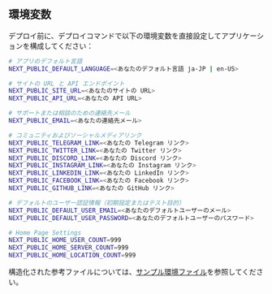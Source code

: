 ## 環境変数

デプロイ前に、デプロイコマンドで以下の環境変数を直接設定してアプリケーションを構成してください：

```bash
# アプリのデフォルト言語
NEXT_PUBLIC_DEFAULT_LANGUAGE=<あなたのデフォルト言語 ja-JP | en-US>

# サイトの URL と API エンドポイント
NEXT_PUBLIC_SITE_URL=<あなたのサイトの URL>
NEXT_PUBLIC_API_URL=<あなたの API URL>

# サポートまたは相談のための連絡先メール
NEXT_PUBLIC_EMAIL=<あなたの連絡先メール>

# コミュニティおよびソーシャルメディアリンク
NEXT_PUBLIC_TELEGRAM_LINK=<あなたの Telegram リンク>
NEXT_PUBLIC_TWITTER_LINK=<あなたの Twitter リンク>
NEXT_PUBLIC_DISCORD_LINK=<あなたの Discord リンク>
NEXT_PUBLIC_INSTAGRAM_LINK=<あなたの Instagram リンク>
NEXT_PUBLIC_LINKEDIN_LINK=<あなたの LinkedIn リンク>
NEXT_PUBLIC_FACEBOOK_LINK=<あなたの Facebook リンク>
NEXT_PUBLIC_GITHUB_LINK=<あなたの GitHub リンク>

# デフォルトのユーザー認証情報（初期設定またはテスト目的）
NEXT_PUBLIC_DEFAULT_USER_EMAIL=<あなたのデフォルトユーザーのメール>
NEXT_PUBLIC_DEFAULT_USER_PASSWORD=<あなたのデフォルトユーザーのパスワード>

# Home Page Settings
NEXT_PUBLIC_HOME_USER_COUNT=999
NEXT_PUBLIC_HOME_SERVER_COUNT=999
NEXT_PUBLIC_HOME_LOCATION_COUNT=999
```

構造化された参考ファイルについては、[サンプル環境ファイル](https://github.com/perfect-panel/ppanel-web/blob/main/apps/user/.env.template)を参照してください。



<Giscus />
